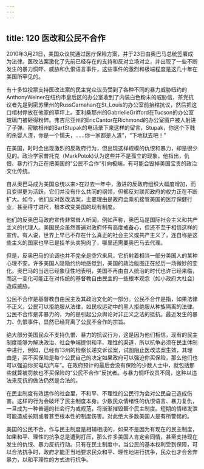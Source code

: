 ```yaml
---
---
---
```

title: 120 医改和公民不合作
---



2010年3月21日，美国众议院通过医疗保险方案，并于23日由奥巴马总统签署成为法律。医改法案激化了先前已经存在的支持和反对立场对立，并出现了一些不断发生的暴力恫吓、威胁和仇恨语言事件，这些事件的激烈和极端程度是这几十年在美国所罕见的。

有十多位投票支持医改法案的民主党众议员受到了各种不同的暴力威胁纽约的AnthonyWeiner在纽约市皇后区的办公室收到了内装白色粉末的威胁信，茶党抗议者先是到密苏里州的RussCarnahan在St_Louis的办公室前抬棺抗议，然后把这口棺材停放在他家的草坪上。亚利桑那州的GabrielleGrifford在Tucson的办公室玻璃门被砸得粉碎。弗吉尼亚州的EricCantor在Richmond的办公室窗户被人射进了子弹。密歇根州的BartStupak的电话录下来这样的留言，Stupak，你这个下贱的杀婴人渣，你是一个懦夫，……你一家都是人渣”，“下地狱去吧！”

在美国，时时会出现激烈的反政府行为，但出现这样规模的仇恨和暴力，却是很少见的。政治学家普托克（MarkPotok)认为这些并不是孤立的现象，他指出，仇恨、暴力行为正在把美国的“公民不合作”引向极端，有可能会毁掉美国宝贵的政治文化传统。

自从奥巴马成为美国总统以来>在过去一年中，激进的反政府组织大幅度增加，而且变得更为活跃。它们并没有什么共同的纲领，但都反对联邦政府的权力正在不断扩大。如今，他们反对医改法案，主要理由是政府会乘机接管美国的医疗保健行业，甚至得寸进尺，根本改变美国的现有制度。

他们的反奥巴马政府宣传非常耸人听闻，例如声称，奥巴马是国际社会主义和共产主义的代理人。美国民众虽然普遍对政府怀有高度戒备心，但还不至于相信这样的宣传。有人说，世界上早已不存在什么真正的社会主义或共产主义了，连自称是这些主义的国家也早已是挂羊头卖狗肉了，哪里还需要奥巴马去代理。

但是，反奥巴马的论调也并不完全是空穴来风，它折射着相当一部分美国人的某种心理不安。许多美国人隐隐约约地感觉到，美国的政治版图正在经历一场微妙的变化。奥巴马的当选已经象征性地表明，美国不再由白人统治的时代也许已经来临，而这一变化可能正在对传统的基督教自由民主的一些根本观念（如小政府大社会）造成威胁。

公民不合作是基督教自由民主及其政治文化的一部分。公民不合作是指，如果法律不正义，公民可以拒绝服从法律，如民权运动中的黑人拒绝服从种族隔离的法律。公民不合作是非暴力的，为的是引起公众舆论对非正义之法的抵抗。最近发生的暴力、仇恨事件，显然已经背离了公民不合作的宗旨。

绝大部分美国民众不支持仇恨、暴力的抗议行为，这是因为他们相信，现有的民主制度能够为解决政治、社会争端提供和平、理性的渠道，所以抗争必须在民主体制中进行，例如，已经有13州的检察长递交诉讼案，试图阻止医改法案生效，其理由是，买不买保险是每个公民自己的决定如果政府可以强迫你买保险，那么他们也可以强迫你买电动汽车”。在政府预计的最后会没有保险的少数人士中，就包括那些就算被罚款也不买保险的“公民不合作”反抗者。与暴力恫吓议员不同，这种以违法来反抗的做法仍然是合法的。

在民主制度有效运作的社会里，不和平、不理性的公民行为会对公民自己造成伤害。这样的行为会破坏了民主制度本身。少数民众情绪性的仇恨语言、暴力复仇，一旦成为一种普遍的社会行为或规范，将渐渐摧毁聱个民主制度。短期的情绪发泄可能造成长期或者甚至根本性的制度伤害。对此绝大多数美国人是有所警惕的。

美国的公民不合，作与民主制度是相辅相成的，如果不是因为有现在的民主制度，如果和平、理性的抗争总是遭到打压，那么许多美国人肯定会同情，甚至支持现在发生的仇恨、暴力反抗行动。只有在民主制度中，当公民的基本权利受到保障，可以合法抗争时，政府才能正当地要求民众和平、理性地进行抗争，民众也才会舍弃暴力，以和平理性的方式进行抗争。